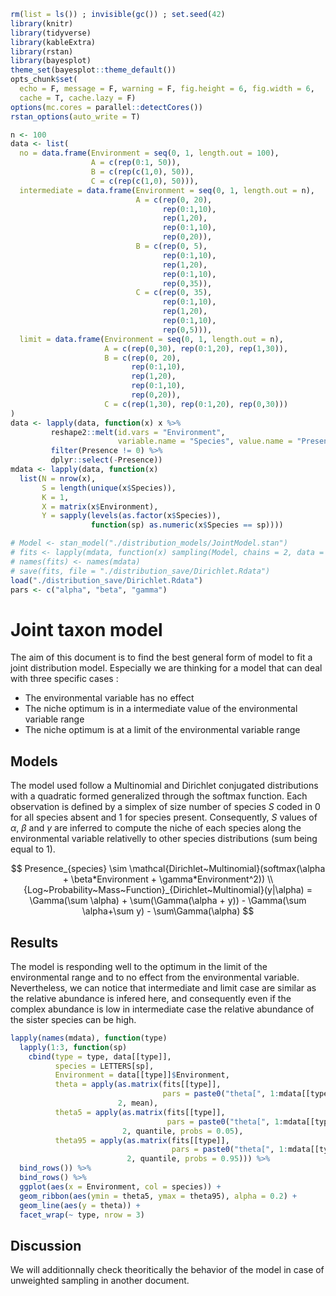 ```r
rm(list = ls()) ; invisible(gc()) ; set.seed(42)
library(knitr)
library(tidyverse)
library(kableExtra)
library(rstan)
library(bayesplot)
theme_set(bayesplot::theme_default())
opts_chunk$set(
  echo = F, message = F, warning = F, fig.height = 6, fig.width = 6,
  cache = T, cache.lazy = F)
options(mc.cores = parallel::detectCores())
rstan_options(auto_write = T)
```

```r
n <- 100
data <- list(
  no = data.frame(Environment = seq(0, 1, length.out = 100),
                  A = c(rep(0:1, 50)),
                  B = c(rep(c(1,0), 50)),
                  C = c(rep(c(1,0), 50))),
  intermediate = data.frame(Environment = seq(0, 1, length.out = n),
                            A = c(rep(0, 20), 
                                  rep(0:1,10),
                                  rep(1,20),
                                  rep(0:1,10),
                                  rep(0,20)),
                            B = c(rep(0, 5), 
                                  rep(0:1,10),
                                  rep(1,20),
                                  rep(0:1,10),
                                  rep(0,35)),
                            C = c(rep(0, 35), 
                                  rep(0:1,10),
                                  rep(1,20),
                                  rep(0:1,10),
                                  rep(0,5))),
  limit = data.frame(Environment = seq(0, 1, length.out = n), 
                     A = c(rep(0,30), rep(0:1,20), rep(1,30)),
                     B = c(rep(0, 20), 
                           rep(0:1,10),
                           rep(1,20),
                           rep(0:1,10),
                           rep(0,20)),
                     C = c(rep(1,30), rep(0:1,20), rep(0,30)))
)
data <- lapply(data, function(x) x %>% 
         reshape2::melt(id.vars = "Environment", 
                        variable.name = "Species", value.name = "Presence") %>% 
         filter(Presence != 0) %>% 
         dplyr::select(-Presence))
mdata <- lapply(data, function(x) 
  list(N = nrow(x),
       S = length(unique(x$Species)),
       K = 1,
       X = matrix(x$Environment),
       Y = sapply(levels(as.factor(x$Species)), 
                  function(sp) as.numeric(x$Species == sp))))
```

```r
# Model <- stan_model("./distribution_models/JointModel.stan")
# fits <- lapply(mdata, function(x) sampling(Model, chains = 2, data = x))
# names(fits) <- names(mdata)
# save(fits, file = "./distribution_save/Dirichlet.Rdata")
load("./distribution_save/Dirichlet.Rdata")
pars <- c("alpha", "beta", "gamma")
```

# Joint taxon model

The aim of this document is to find the best general form of model to fit a joint distribution model. Especially we are thinking for a model that can deal with three specific cases :

* The environmental variable has no effect
* The niche optimum is in a intermediate value of the environmental variable range
* The niche optimum is at a limit of the environmental variable range

## Models

The model used follow a Multinomial and Dirichlet conjugated distributions with a quadratic formed generalized through the softmax function. Each observation is defined by a simplex of size number of species $S$ coded in 0 for all species absent and 1 for species present. Consequently, $S$ values of $\alpha$, $\beta$ and $\gamma$ are inferred to compute the niche of each species along the environmental variable relativelly to other species distributions (sum being equal to 1).

$$
Presence_{species} \sim \mathcal{Dirichlet~Multinomial}(softmax(\alpha + \beta*Environment + \gamma*Environment^2)) \\
{Log~Probability~Mass~Function}_{Dirichlet~Multinomial}(y|\alpha) = \Gamma(\sum \alpha)  + \sum(\Gamma(\alpha + y)) - \Gamma(\sum \alpha+\sum y) - \sum\Gamma(\alpha)
$$

## Results

The model is responding well to the optimum in the limit of the environmental range and to no effect from the environmental variable. Nevertheless, we can notice that intermediate and limit case are similar as the relative abundance is infered here, and consequently even if the complex abundance is low in intermediate case the relative abundance of the sister species can be high.

```r
lapply(names(mdata), function(type)
  lapply(1:3, function(sp)
    cbind(type = type, data[[type]],
          species = LETTERS[sp],
          Environment = data[[type]]$Environment,
          theta = apply(as.matrix(fits[[type]], 
                                  pars = paste0("theta[", 1:mdata[[type]]$N, ",", sp, "]")), 
                        2, mean),
          theta5 = apply(as.matrix(fits[[type]], 
                                   pars = paste0("theta[", 1:mdata[[type]]$N, ",", sp, "]")), 
                         2, quantile, probs = 0.05),
          theta95 = apply(as.matrix(fits[[type]],
                                    pars = paste0("theta[", 1:mdata[[type]]$N, ",", sp, "]")), 
                          2, quantile, probs = 0.95))) %>% 
  bind_rows()) %>%
  bind_rows() %>% 
  ggplot(aes(x = Environment, col = species)) + 
  geom_ribbon(aes(ymin = theta5, ymax = theta95), alpha = 0.2) +
  geom_line(aes(y = theta)) +
  facet_wrap(~ type, nrow = 3)
```

## Discussion

We will additionnally check theoritically the behavior of the model in case of unweighted sampling in another document.


